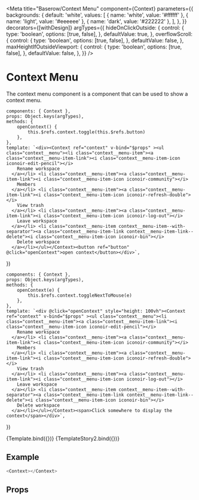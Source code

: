 

<Meta
    title="Baserow/Context Menu"
    component={Context}
    parameters={{
        backgrounds: {
            default: 'white',
            values: [
                { name: 'white', value: '#ffffff' },
                { name: 'light', value: '#eeeeee' },
                { name: 'dark', value: '#222222' },
            ],
        },
    }}
    decorators={[withDesign]}
    argTypes={{
        hideOnClickOutside: {
            control: {
                type: 'boolean',
                options: [true, false],
            },
            defaultValue: true,
        },
        overflowScroll: {
            control: {
                type: 'boolean',
                options: [true, false],
            },
            defaultValue: false,
        },
        maxHeightIfOutsideViewport: {
            control: {
                type: 'boolean',
                options: [true, false],
            },
            defaultValue: false,
        },
    }}
/>

# Context Menu

The context menu component is a component that can be used to show a context menu.

    components: { Context },
    props: Object.keys(argTypes),
    methods: {
        openContext() {
            this.$refs.context.toggle(this.$refs.button)
        },
    },
    template: `<div><Context ref="context" v-bind="$props" ><ul class="context__menu"><li class="context__menu-item"><a class="context__menu-item-link"><i class="context__menu-item-icon iconoir-edit-pencil"></i>
        Rename workspace
      </a></li> <li class="context__menu-item"><a class="context__menu-item-link"><i class="context__menu-item-icon iconoir-community"></i>
        Members
      </a></li> <li class="context__menu-item"><a class="context__menu-item-link"><i class="context__menu-item-icon iconoir-refresh-double"></i>
        View trash
      </a></li> <li class="context__menu-item"><a class="context__menu-item-link"><i class="context__menu-item-icon iconoir-log-out"></i>
        Leave workspace
      </a></li> <li class="context__menu-item context__menu-item--with-separator"><a class="context__menu-item-link context__menu-item-link--delete"><i class="context__menu-item-icon iconoir-bin"></i>
        Delete workspace
      </a></li></ul></Context><button ref="button" @click="openContext">open context</button></div>`,
})

    components: { Context },
    props: Object.keys(argTypes),
    methods: {
        openContext(e) {
            this.$refs.context.toggleNextToMouse(e)
        },
    },
    template: `<div @click="openContext" style="height: 100vh"><Context ref="context" v-bind="$props" ><ul class="context__menu"><li class="context__menu-item"><a class="context__menu-item-link"><i class="context__menu-item-icon iconoir-edit-pencil"></i>
        Rename workspace
      </a></li> <li class="context__menu-item"><a class="context__menu-item-link"><i class="context__menu-item-icon iconoir-community"></i>
        Members
      </a></li> <li class="context__menu-item"><a class="context__menu-item-link"><i class="context__menu-item-icon iconoir-refresh-double"></i>
        View trash
      </a></li> <li class="context__menu-item"><a class="context__menu-item-link"><i class="context__menu-item-icon iconoir-log-out"></i>
        Leave workspace
      </a></li> <li class="context__menu-item context__menu-item--with-separator"><a class="context__menu-item-link context__menu-item-link--delete"><i class="context__menu-item-icon iconoir-bin"></i>
        Delete workspace
      </a></li></ul></Context><span>Click somewhere to display the context</span></div>`,
})

<Canvas>
    <Story name="Default">{Template.bind({})}</Story>
    <Story
        name="Next to mouse"
        args={{
            hideOnClickOutside: false,
        }}
    >
        {TemplateStory2.bind({})}
    </Story>
</Canvas>

## Example

```javascript
<Context></Context>
```

## Props

<Props of={Context} />
